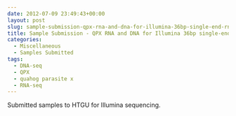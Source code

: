 ```yaml
---
date: 2012-07-09 23:49:43+00:00
layout: post
slug: sample-submission-qpx-rna-and-dna-for-illumina-36bp-single-end-rnadnaseq
title: Sample Submission - QPX RNA and DNA for Illumina 36bp single-end RNA/DNAseq
categories:
  - Miscellaneous
  - Samples Submitted
tags:
  - DNA-seq
  - QPX
  - quahog parasite x
  - RNA-seq
---
```


Submitted samples to HTGU for Illumina sequencing.

